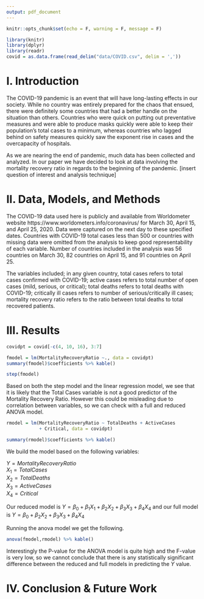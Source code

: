 ```yaml
---
output: pdf_document
---
```


```r
knitr::opts_chunk$set(echo = F, warning = F, message = F)
```

\begin{center}
\vspace*{10\baselineskip}
\LARGE{\textbf{COVID-19 Data Analysis}}\\
\vspace*{19\baselineskip}
\normalsize{Trevor Carpenter, Christina De Cesaris, Michelle Tran}\\
STA 135: Multivariate Data Analysis\\
Professor Maxime Pouokam\\
University of California, Davis\\
June 7, 2021
\end{center}

\clearpage

```r
library(knitr)
library(dplyr)
library(readr)
covid = as.data.frame(read_delim("data/COVID.csv", delim = ','))
```

# I. Introduction
The COVID-19 pandemic is an event that will have long-lasting effects in our society. While no country was entirely prepared for the chaos that ensued, there were definitely some countries that had a better handle on the situation than others. Countries who were quick on putting out preventative measures and were able to produce masks quickly were able to keep their population's total cases to a minimum, whereas countries who lagged behind on safety measures quickly saw the exponent rise in cases and the overcapacity of hospitals. 

As we are nearing the end of pandemic, much data has been collected and analyzed. In our paper we have decided to look at data involving the mortality recovery ratio in regards to the beginning of the pandemic. [insert question of interest and analysis technique]

# II. Data, Models, and Methods
The COVID-19 data used here is publicly and available from Worldometer website https://www.worldometers.info/coronavirus/ for March 30, April 15, and April 25, 2020. Data were captured on the next day to these specified dates. Countries with COVID-19 total cases less than 500 or countries with missing data were omitted from the analysis to keep good representability of each variable. Number of countries included in the analysis was 56 countries on March 30, 82 countries on April 15, and 91 countries on April 25.

The variables included; in any given country, total cases refers to total cases confirmed with COVID-19; active cases refers
to total number of open cases (mild, serious, or critical); total deaths refers to total deaths with COVID-19; critically ill
cases refers to number of serious/critically ill cases; mortality recovery ratio refers to the ratio between total deaths to total
recovered patients.



# III. Results
```r
covidpt = covid[-c(4, 10, 16), 3:7]

fmodel = lm(MortalityRecoveryRatio ~., data = covidpt)
summary(fmodel)$coefficients %>% kable()
```
```r
step(fmodel)
```

Based on both the step model and the linear regression model, we see that it is likely that the Total Cases variable is not a good predictor of the Mortality Recovery Ratio. However this could be misleading due to correlation between variables, so we can check with a full and reduced ANOVA model.

```r
rmodel = lm(MortalityRecoveryRatio ~ TotalDeaths + ActiveCases 
            + Critical, data = covidpt)
```

```r
summary(rmodel)$coefficients %>% kable()
```

We build the model based on the following variables:

$Y = MortalityRecoveryRatio$ \
$X_1 = TotalCases$ \
$X_2 = TotalDeaths$ \
$X_3 = ActiveCases$\
$X_4 = Critical$\

Our reduced model is 
$Y = \beta_0 + \beta_1X_1 + \beta_2X_2 + \beta_3X_3 + \beta_4X_4$ 
and our full model is 
$Y = \beta_0 + \beta_2X_2 + \beta_3X_3 + \beta_4X_4$

Running the anova model we get the following.

```r
anova(fmodel,rmodel) %>% kable()
```

Interestingly the P-value for the ANOVA model is quite high and the F-value is very low, so we cannot conclude that there is any statistically significant difference between the reduced and full models in predicting the $Y$ value.



# IV. Conclusion & Future Work
































\clearpage

\subsection*{Appendix: R Script}

```r

```